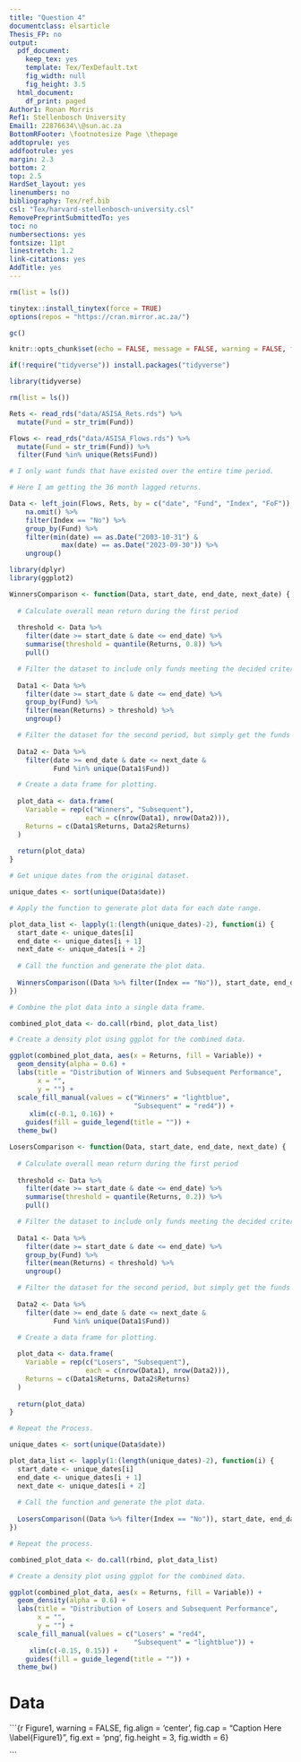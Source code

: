 ```yaml
---
title: "Question 4"
documentclass: elsarticle
Thesis_FP: no
output:
  pdf_document:
    keep_tex: yes
    template: Tex/TexDefault.txt
    fig_width: null
    fig_height: 3.5
  html_document:
    df_print: paged
Author1: Ronan Morris
Ref1: Stellenbosch University
Email1: 22876634\\@sun.ac.za
BottomRFooter: \footnotesize Page \thepage
addtoprule: yes
addfootrule: yes
margin: 2.3
bottom: 2
top: 2.5
HardSet_layout: yes
linenumbers: no
bibliography: Tex/ref.bib
csl: "Tex/harvard-stellenbosch-university.csl"
RemovePreprintSubmittedTo: yes
toc: no
numbersections: yes
fontsize: 11pt
linestretch: 1.2
link-citations: yes
AddTitle: yes
---
```

```r

rm(list = ls())

tinytex::install_tinytex(force = TRUE)
options(repos = "https://cran.mirror.ac.za/")

gc() 

knitr::opts_chunk$set(echo = FALSE, message = FALSE, warning = FALSE, fig.width = 6, fig.height = 5, fig.pos="H", fig.pos = 'H')

if(!require("tidyverse")) install.packages("tidyverse")

library(tidyverse)

```

```r

rm(list = ls())

Rets <- read_rds("data/ASISA_Rets.rds") %>%
  mutate(Fund = str_trim(Fund)) 

Flows <- read_rds("data/ASISA_Flows.rds") %>%
  mutate(Fund = str_trim(Fund)) %>%
  filter(Fund %in% unique(Rets$Fund)) 

# I only want funds that have existed over the entire time period. 

# Here I am getting the 36 month lagged returns. 

Data <- left_join(Flows, Rets, by = c("date", "Fund", "Index", "FoF")) %>% 
    na.omit() %>% 
    filter(Index == "No") %>% 
    group_by(Fund) %>%
    filter(min(date) == as.Date("2003-10-31") & 
             max(date) == as.Date("2023-09-30")) %>%
    ungroup()

```

```r

library(dplyr)
library(ggplot2)

WinnersComparison <- function(Data, start_date, end_date, next_date) {
    
  # Calculate overall mean return during the first period
    
  threshold <- Data %>%
    filter(date >= start_date & date <= end_date) %>%
    summarise(threshold = quantile(Returns, 0.8)) %>%
    pull()

  # Filter the dataset to include only funds meeting the decided criteria in the first period.
  
  Data1 <- Data %>%
    filter(date >= start_date & date <= end_date) %>%
    group_by(Fund) %>%
    filter(mean(Returns) > threshold) %>%
    ungroup()

  # Filter the dataset for the second period, but simply get the funds who previously performed well, not the ones who currently performed well. 
  
  Data2 <- Data %>% 
    filter(date >= end_date & date <= next_date &
           Fund %in% unique(Data1$Fund))

  # Create a data frame for plotting.
  
  plot_data <- data.frame(
    Variable = rep(c("Winners", "Subsequent"), 
                   each = c(nrow(Data1), nrow(Data2))),
    Returns = c(Data1$Returns, Data2$Returns)
  )
  
  return(plot_data)
}

# Get unique dates from the original dataset.

unique_dates <- sort(unique(Data$date))

# Apply the function to generate plot data for each date range.

plot_data_list <- lapply(1:(length(unique_dates)-2), function(i) {
  start_date <- unique_dates[i]
  end_date <- unique_dates[i + 1]
  next_date <- unique_dates[i + 2]
  
  # Call the function and generate the plot data.
  
  WinnersComparison((Data %>% filter(Index == "No")), start_date, end_date, next_date)
})

# Combine the plot data into a single data frame.

combined_plot_data <- do.call(rbind, plot_data_list)

# Create a density plot using ggplot for the combined data.

ggplot(combined_plot_data, aes(x = Returns, fill = Variable)) +
  geom_density(alpha = 0.6) +
  labs(title = "Distribution of Winners and Subsequent Performance",
       x = "",
       y = "") +
  scale_fill_manual(values = c("Winners" = "lightblue", 
                               "Subsequent" = "red4")) +
     xlim(c(-0.1, 0.16)) +
    guides(fill = guide_legend(title = "")) +
  theme_bw()

```

```r

LosersComparison <- function(Data, start_date, end_date, next_date) {
    
  # Calculate overall mean return during the first period
    
  threshold <- Data %>%
    filter(date >= start_date & date <= end_date) %>%
    summarise(threshold = quantile(Returns, 0.2)) %>%
    pull()

  # Filter the dataset to include only funds meeting the decided criteria in the first period.
  
  Data1 <- Data %>%
    filter(date >= start_date & date <= end_date) %>%
    group_by(Fund) %>%
    filter(mean(Returns) < threshold) %>%
    ungroup()

  # Filter the dataset for the second period, but simply get the funds who previously performed well, not the ones who currently performed well. 
  
  Data2 <- Data %>% 
    filter(date >= end_date & date <= next_date &
           Fund %in% unique(Data1$Fund))

  # Create a data frame for plotting.
  
  plot_data <- data.frame(
    Variable = rep(c("Losers", "Subsequent"), 
                   each = c(nrow(Data1), nrow(Data2))),
    Returns = c(Data1$Returns, Data2$Returns)
  )
  
  return(plot_data)
}

# Repeat the Process. 

unique_dates <- sort(unique(Data$date))

plot_data_list <- lapply(1:(length(unique_dates)-2), function(i) {
  start_date <- unique_dates[i]
  end_date <- unique_dates[i + 1]
  next_date <- unique_dates[i + 2]
  
  # Call the function and generate the plot data.
  
  LosersComparison((Data %>% filter(Index == "No")), start_date, end_date, next_date)
})

# Repeat the process. 

combined_plot_data <- do.call(rbind, plot_data_list)

# Create a density plot using ggplot for the combined data.

ggplot(combined_plot_data, aes(x = Returns, fill = Variable)) +
  geom_density(alpha = 0.6) +
  labs(title = "Distribution of Losers and Subsequent Performance",
       x = "",
       y = "") +
  scale_fill_manual(values = c("Losers" = "red4", 
                               "Subsequent" = "lightblue")) +
     xlim(c(-0.15, 0.15)) +
    guides(fill = guide_legend(title = "")) +
  theme_bw()

```


# Data 

```{r Figure1,  warning =  FALSE, fig.align = 'center', fig.cap = "Caption Here \\label{Figure1}", fig.ext = 'png', fig.height = 3, fig.width = 6}


```

